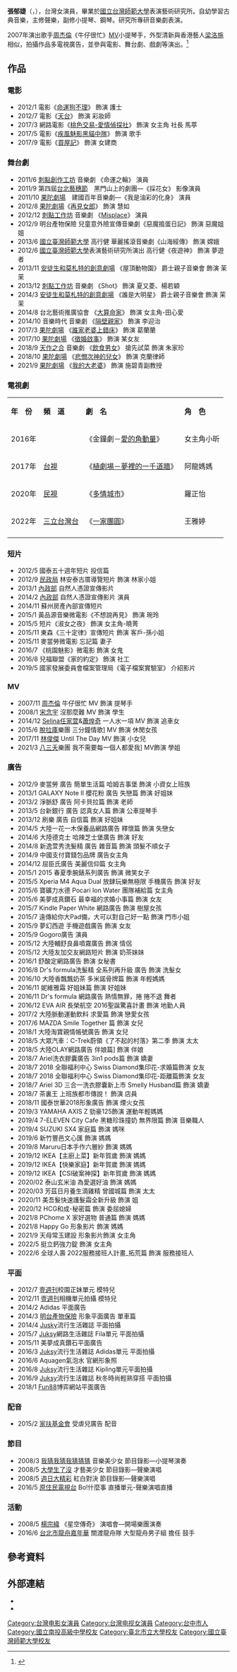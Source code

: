 {{pp-semi-sock|expiry=2022-06-22T01:19:30+00:00}}
{{BLPsources|time=2020-01-07}}
{{藝人
| 姓名 = 張郁婕
| 暱稱 = 晶晶
| 羅馬拼音 = Chang Yu Chieh
| 英文名 = Kimberley Chang
| 類型 = 女演員
| 國籍 = {{ROC}}
| 出生日期 = {{birth_date_and_age|1988|6|8}}
| 出生地點 = {{TWN}}[[臺中市|臺中市]]
| 母校 = [[曉明女中|曉明女中]]國中部<br/>[[國立南投高中|國立南投高中]]音樂班<br/>[[台北市立教育大學|台北市立教育大學]]音樂系<br/>[[國立台灣師範大學|國立台灣師範大學]]表演藝術研究所
| 語言 = [[國語|國語]]、[[英語|英語]]、[[台語|台語]]
| 職業 = 演員
| 經紀公司 = [[三立藝能|三立藝能]]
}}

'''張郁婕'''（{{lang-en|Kimberley Chang}}，{{bd|1988年|6月8日|}}），台灣女演員，畢業於[[國立台灣師範大學|國立台灣師範大學]]表演藝術研究所。自幼學習古典音樂，主修聲樂，副修小提琴、鋼琴。研究所專研音樂劇表演。

2007年演出歌手[[周杰倫|周杰倫]]《牛仔很忙》[[MV|MV]]小提琴手，外型清新與香港藝人[[梁洛施|梁洛施]]相似，拍攝作品多電視廣告，並參與電影、舞台劇、戲劇等演出。<ref>{{Cite web |url=http://www.appledaily.com.tw/realtimenews/article/new/20160324/823069/ |title=真是人生勝利組！師大清新校花是未來之星，任羿馨，蘋果即時，2016年03月24日 |accessdate=2016年8月10日 |archive-date=2016年8月2日 |archive-url=https://web.archive.org/web/20160802153556/http://www.appledaily.com.tw/realtimenews/article/new/20160324/823069 |dead-url=no }}</ref>

== 作品 ==
=== 電影 ===
* 2012/1   電影《[[命運狗不理|命運狗不理]]》  飾演 護士
* 2012/7   電影《[[天台_(電影)|天台]]》  飾演 彩妝師
* 2017/3   網路電影《[[桃色交易-愛情偵探社|桃色交易-愛情偵探社]]》  飾演 女主角 社長 馬葶
* 2017/5   電影《[[疾風魅影黑貓中隊|疾風魅影黑貓中隊]]》 飾演 歌手
* 2017/9   電影《[[買屋記|買屋記]]》 飾演 女建商

=== 舞台劇 ===
* 2011/6   [[刺點創作工坊|刺點創作工坊]] 音樂劇 《命運之輪》  演員
* 2011/9   第四屆[[台北藝穗節|台北藝穗節]]　黑門山上的劇團—《採花女》 影像演員
* 2011/10  [[果陀劇場|果陀劇場]]　建國百年音樂劇—《我是油彩的化身》  演員
* 2012/8   [[果陀劇場|果陀劇場]]《[[再見女郎|再見女郎]]》 飾演 慧如 
* 2012/12  [[刺點工作坊|刺點工作坊]] 音樂劇 《[[Misplace|Misplace]]》 演員
* 2012/9   明台產物保險 兒童意外險宣傳音樂劇《惡魔搗蛋日記》 飾演 惡魔姐姐
* 2013/6   [[國立臺灣師範大學|國立臺灣師範大學]] 高行健 華麗搖滾音樂劇《山海經傳》 飾演 嫦娥
* 2012/6   [[國立臺灣師範大學|國立臺灣師範大學]]表演藝術研究所演出 高行健《夜遊神》 飾演 夢遊者 
* 2013/11  [[安徒生和莫札特的創意劇場|安徒生和莫札特的創意劇場]] 《屋頂動物園》 爵士親子音樂會 飾演 茉茉
* 2013/12  [[刺點工作坊|刺點工作坊]] 音樂劇 《Shot》 飾演 夏又菱、楊若穎 
* 2014/3   [[安徒生和莫札特的創意劇場|安徒生和莫札特的創意劇場]] 《誰是大明星》 爵士親子音樂會 飾演 茉茉 
* 2014/8   台北藝術推廣協會 《[[大算命家|大算命家]]》 飾演 女主角-田心愛 
* 2014/10  音樂時代 音樂劇 《[[隔壁親家|隔壁親家]]》 飾演 李迎治
* 2017/3   [[果陀劇場|果陀劇場]] 《[[誰家老婆上錯床|誰家老婆上錯床]]》 飾演 葛蘭蘭
* 2017/10  [[果陀劇場|果陀劇場]] 《[[徵婚啟事|徵婚啟事]]》 飾演 某女友
* 2018/9   [[天作之合|天作之合]] 音樂劇 《[[飲食男女_(音樂劇)|飲食男女]]》 搶先試菜 飾演 朱家珍
* 2018/10  [[果陀劇場|果陀劇場]] 《[[悲憫次神的兒女|悲憫次神的兒女]]》 飾演 克蘭律師
* 2021/9  [[果陀劇場|果陀劇場]] 《[[我的大老婆|我的大老婆]]》 飾演 施碧青副教授

=== 電視劇 ===
{| class="wikitable"
|- bgcolor="#B9B9FF" align="center"
|'''年　份'''||'''頻　道'''||'''劇　名'''||'''角　色'''
|-
|2016年||||《金鐘劇－[[愛的角動量|愛的角動量]]》||女主角小昕
|-
|2017年||[[台視|台視]]||《[[植劇場－夢裡的一千道牆|植劇場－夢裡的一千道牆]]》||阿龍媽媽
|-
|2020年||[[民視|民視]]||《[[多情城市|多情城市]]》||羅正怡
|-
|2022年||[[三立台灣台|三立台灣台]]||《[[一家團圓|一家團圓]]》||王雅婷
|-
|}

=== 短片 ===
* 2012/5   國泰五十週年短片 投信篇 
* 2012/9   [[民政局|民政局]] 林安泰古厝導覽短片 飾演 林家小姐
* 2013/1   [[中華民國內政部|內政部]] 自然人憑證宣傳影片
* 2014/2   [[中華民國內政部|內政部]] 自然人憑證宣傳影片 演員
* 2014/11  蘇州房產內部宣傳短片 
* 2015/1   黃品源音樂微電影《不想說再見》 飾演 琬玲
* 2015/5   短片《淑女之夜》 飾演 女主角-曉菁
* 2015/11  東森《三十定律》宣傳短片 飾演 客戶-孫小姐
* 2015/11  麥當勞微電影 忘記篇 妻子
* 2016/7  《桃園魅影》微電影 飾演 女鬼
* 2016/8  兒福聯盟《家的約定》 飾演 社工
* 2019/5  國家發展委員會檔案管理局《電子檔案實驗室》 介紹影片

=== MV ===
* 2007/11  [[周杰倫|周杰倫]] 牛仔很忙 MV 飾演 提琴手 
* 2008/1   [[宋念宇|宋念宇]] 沒那麼難 MV 飾演 學生
* 2014/12  [[Selina|Selina]][[任家萱|任家萱]]&[[蕭煌奇|蕭煌奇]] 一人水一項 MV 飾演 追車女  
* 2015/6   [[脫拉庫|脫拉庫]]樂團 三分鐘情歌]  MV 飾演 休閒女孩
* 2017/11  [[林俊傑|林俊傑]] Until The Day MV 飾演 小女兒
*2021/3  [[八三夭|八三夭]]樂團 我不需要每一個人都愛我]  MV飾演 學姐

=== 廣告 ===
 	
* 2012/9   麥當勞 廣告 簡單生活篇 哈姆吉事堡 飾演 小資女上班族
* 2013/1   GALAXY Note II 櫻花粉 廣告 失戀篇 飾演 好姐妹
* 2013/2   淨脈舒 廣告 阿卡貝拉篇 飾演 老師 
* 2013/5   台新銀行 廣告 認真女人篇 飾演 公車提琴手
* 2013/12  刷樂 廣告 自信篇 飾演 好姐妹
* 2014/5   大陸一花一木保養品網路廣告 釋懷篇 飾演 失戀女
* 2014/6   大陸德克士 哈辣芝士堡廣告 飾演 好友
* 2014/8   新逸萱秀洗髮精 廣告 雜音篇 飾演 頭髮不順女子
* 2014/9   中國支付寶錢包品牌 廣告女主角
* 2014/12  屈臣氏廣告 美麗信仰篇 女主角
* 2015/1   2015 春夏季腕錶系列廣告 飾演 微笑女子
* 2015/5   Xperia M4 Aqua Dual 放肆玩樂無極限 手機廣告 飾演 好友
* 2015/6   寶礦力水德 Pocari Ion Water 團隊補給篇 女主角
* 2015/6   美夢成真鑽石 最幸福的求婚小事篇 飾演 女友
* 2015/7   Kindle Paper White 網路廣告 飾演 樹屋女孩
* 2015/7   遠傳給你大Pad備，大可以對自己好一點 飾演 門市小姐
* 2015/9   夢幻西遊 手機遊戲廣告 飾演 女友
* 2015/9   Gogoro廣告 演員
* 2015/12  大陸輔舒良鼻噴霧廣告 飾演 情侶
* 2015/12  大陸友加交友網路短片 飾演 奶茶妹妹
* 2016/1   舒酸定網路廣告 飾演 女秘書
* 2016/8   Dr's formula洗髮精 全系列再升級 廣告 飾演 洗髮女
* 2016/10  大陸香飄飄奶茶 多米諾骨牌篇 飾演 年輕媽媽
* 2016/11  妮維雅霜 好姐妹篇 飾演 好姐妹
* 2016/11  Dr's formula 網路廣告 熱情無罪，捲  捲不退 舞者
* 2016/12  EVA AIR 長榮航空 2016聖誕驚喜計畫 飾演 地勤人員
* 2017/2   大陸脈動運動飲料 求愛篇 飾演 戀愛女孩
* 2017/6   MAZDA Smile Together 篇 飾演 女兒
* 2018/1   大陸淘寶親情帳號廣告 飾演 女兒
* 2018/5   大眾汽車：C-Trek蔚領《了不起的村落》第二季 飾演 太太
* 2018/5   大陸OLAY網路廣告 伴娘篇] 飾演 伴娘
* 2018/7   Ariel洗衣膠囊廣告 3in1 pods篇 飾演 嬌妻
* 2018/7   2018 全聯福利中心 Swiss Diamond集印花-求婚篇飾演 女友
* 2018/7   2018 全聯福利中心 Swiss Diamond集印花-距離篇飾演 女友
* 2018/7   Ariel 3D 三合一洗衣膠囊新上市 Smelly Husband篇 飾演 嬌妻
* 2018/7   茶裏王 上班族都市傳說！ 飾演 店員
* 2018/11  國泰世華2018形象廣告 飾演 煙火女孩
* 2019/3   YAMAHA AXIS Z 勁豪125飾演 運動年輕媽媽
* 2019/4   7-ELEVEN City Cafe 黑糖珍珠撞奶 無界限篇 飾演 音樂職人
* 2019/4   SUZUKI SX4 家庭篇 飾演 媽咪
* 2019/6   新竹豐邑文心匯 飾演 媽媽
* 2019/8   Maruru日本手作六層紗 飾演 媽媽
* 2019/12  IKEA【主廚上菜】新年賀歲 飾演 媽媽
* 2019/12  IKEA【快樂家庭】新年賀歲 飾演 媽媽
* 2019/12  IKEA【CSI破案神探】新年賀歲 飾演 媽媽
* 2020/02  泰山玄米油 為愛選好油 飾演 媽媽
* 2020/03  芳茲日月養生滴雞精 曾國城篇 飾演 太太
* 2020/11  美吾髮快速護髮霜全新升級 飾演 姐
* 2020/12  HCG和成-秘密篇 飾演 委屈媳婦
* 2021/8   PChome X 家好選物 普通篇   飾演 媽媽
* 2021/8   Happy Go 形象影片 飾演 媽媽
* 2021/9   天母常玉建設 形象影片飾演 女主角
* 2022/5   挺立鈣強力錠 飾演 女主角
* 2022/6   全球人壽 2022服務接班人計畫_拓荒篇 飾演 服務接班人

=== 平面 ===
* 2012/7   [[壹週刊|壹週刊]]校園正妹單元 模特兒
* 2012/11  [[壹週刊|壹週刊]]相機單元拍攝 模特兒
* 2014/2   Adidas 平面廣告
* 2014/3   [[明台產物保險|明台產物保險]] 形象平面廣告 單車篇
* 2014/4   [[Jusky|Jusky]]流行生活雜誌 平面拍攝
* 2015/7   [[Juksy|Juksy]]網路生活雜誌 Fila單元 平面拍攝
* 2015/11  美夢成真鑽石平面廣告
* 2016/3   [[Juksy|Juksy]]流行生活雜誌 Adidas單元 平面拍攝
* 2016/6   Aquagen氣泡水 官網形象照
* 2016/8   [[Juksy|Juksy]]流行生活雜誌 Kipling單元平面拍攝
* 2016/9   [[Juksy|Juksy]]流行生活雜誌 秋冬時尚輕熟穿搭 平面拍攝
* 2018/1   [[Fun88|Fun88]]博弈網站平面廣告

=== 配音 ===
* 2015/2   [[家扶基金會|家扶基金會]] 受虐兒廣告 配音

=== 節目 ===
* 2008/3   [[我猜我猜我猜猜猜|我猜我猜我猜猜猜]] 音樂美少女 節目錄影—小提琴演奏
* 2008/5   [[大學生了沒|大學生了沒]] 才藝美少女 節目錄影—聲樂演唱
* 2008/5   [[週日大精彩|週日大精彩]] 紅白對決 節目錄影—聲樂演唱
* 2016/5   [[原住民電視台|原住民電視台]] Bo!什麼事 直播單元-聲樂演唱直播

=== 活動 ===
* 2008/5   [[楊宗緯|楊宗緯]] 《星空傳奇》 演唱會—開場樂團演奏
* 2016/6   [[台北市龍舟嘉年華|台北市龍舟嘉年華]] 關渡龍舟隊 大型龍舟男子組 擔任 鼓手

== 參考資料 ==
{{reflist}}

== 外部連結 ==
*{{facebook|FXKimberleyC}}
*{{instagram|kimberleyjudy}}

[[Category:台灣电影女演員|Category:台灣电影女演員]]
[[Category:台灣电视女演員|Category:台灣电视女演員]]
[[Category:台中市人|Category:台中市人]]
[[Category:國立南投高級中學校友|Category:國立南投高級中學校友]]
[[Category:臺北市立大學校友|Category:臺北市立大學校友]]
[[Category:國立臺灣師範大學校友|Category:國立臺灣師範大學校友]]